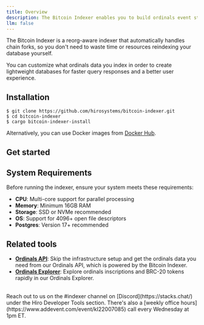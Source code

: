 ```yaml
---
title: Overview
description: The Bitcoin Indexer enables you to build ordinals event streams, so you can create accurate, lightweight databases that gracefully handle Bitcoin forks and reorgs.
llm: false
---
```



The Bitcoin Indexer is a reorg-aware indexer that automatically handles chain forks, so you don't need to waste time or resources reindexing your database yourself.

You can customize what ordinals data you index in order to create lightweight databases for faster query responses and a better user experience.

## Installation

```terminal
$ git clone https://github.com/hirosystems/bitcoin-indexer.git
$ cd bitcoin-indexer
$ cargo bitcoin-indexer-install
```

Alternatively, you can use Docker images from [Docker Hub](https://hub.docker.com/r/hirosystems/bitcoin-indexer).

## Get started

<Cards>
  <SecondaryCard
    href="/bitcoin/indexer/quickstart"
    title="Quickstart"
    description="Learn how to scan for Bitcoin activity using the Bitcoin Indexer."
  />
</Cards>

## System Requirements

Before running the indexer, ensure your system meets these requirements:

- **CPU**: Multi-core support for parallel processing
- **Memory**: Minimum 16GB RAM
- **Storage**: SSD or NVMe recommended
- **OS**: Support for 4096+ open file descriptors
- **Postgres**: Version 17+ recommended

## Related tools

- **[Ordinals API](/bitcoin/ordinals/api)**: Skip the infrastructure setup and get the ordinals data you need from our Ordinals API, which is powered by the Bitcoin Indexer.
- **[Ordinals Explorer](https://ordinals.hiro.so/)**: Explore ordinals inscriptions and BRC-20 tokens rapidly in our Ordinals Explorer.

<br />

<Callout title="Need help building with the Bitcoin Indexer?" type="help">
Reach out to us on the <span className="font-bold">#indexer</span> channel on [Discord](https://stacks.chat/) under the Hiro Developer Tools section. There's also a [weekly office hours](https://www.addevent.com/event/kI22007085) call every Wednesday at 1pm ET.
</Callout>
